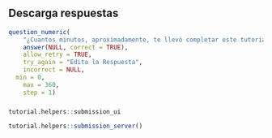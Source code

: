 ## Descarga respuestas

```r
question_numeric(
	"¿Cuantos minutos, aproximadamente, te llevó completar este tutorial? Por ejemplo, una hora y media serían 90 minutos.",
	answer(NULL, correct = TRUE),
	allow_retry = TRUE,
	try_again = "Edita la Respuesta",
	incorrect = NULL,
  min = 0,
	max = 360,
	step = 1)
```

###

```r
tutorial.helpers::submission_ui
```

```r
tutorial.helpers::submission_server()
```
